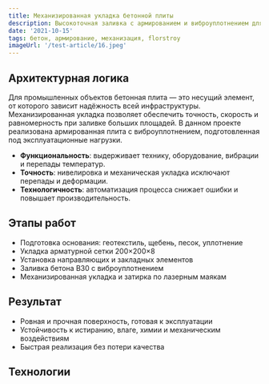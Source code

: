 ```yaml
---
title: Механизированная укладка бетонной плиты
description: Высокоточная заливка с армированием и виброуплотнением для промышленных объектов
date: '2021-10-15'
tags: бетон, армирование, механизация, florstroy
imageUrl: '/test-article/16.jpeg'
---
```


<Quote
  content="Механизированная укладка позволяет добиться идеальной геометрии и высокой прочности при больших объёмах работ."
  author="FlorStroy"
  cite="https://florstroy.ru/"
/>

## Архитектурная логика

Для промышленных объектов бетонная плита — это несущий элемент, от которого зависит надёжность всей инфраструктуры. Механизированная укладка позволяет обеспечить точность, скорость и равномерность при заливке больших площадей. В данном проекте реализована армированная плита с виброуплотнением, подготовленная под эксплуатационные нагрузки.

- **Функциональность**: выдерживает технику, оборудование, вибрации и перепады температур.
- **Точность**: нивелировка и механическая укладка исключают перепады и деформации.
- **Технологичность**: автоматизация процесса снижает ошибки и повышает производительность.

## Этапы работ

- Подготовка основания: геотекстиль, щебень, песок, уплотнение
- Укладка арматурной сетки 200×200×8
- Установка направляющих и закладных элементов
- Заливка бетона B30 с виброуплотнением
- Механизированная укладка и затирка по лазерным маякам

<ArticleImage src="/test-article/16.jpeg" alt="Механизированная укладка бетонной плиты" />

## Результат

- Ровная и прочная поверхность, готовая к эксплуатации
- Устойчивость к истиранию, влаге, химии и механическим воздействиям
- Быстрая реализация без потери качества

<Quote
  content="Плита выдерживает нагрузку от оборудования, не пылит и не требует корректировок — всё по проекту."
  author="Технический специалист FlorStroy"
  cite="https://florstroy.ru/"
/>

## Технологии

<Code
  code="Бетон: B30 W8 F300  
Армирование: сетка 200×200×8  
Оборудование: бетонозаливочная машина, виброрейка, лазерный нивелир  
Герметизация: Sika ProDrain  
Гидрофобизация: Ceresit CT10"
  language="text"
/>
